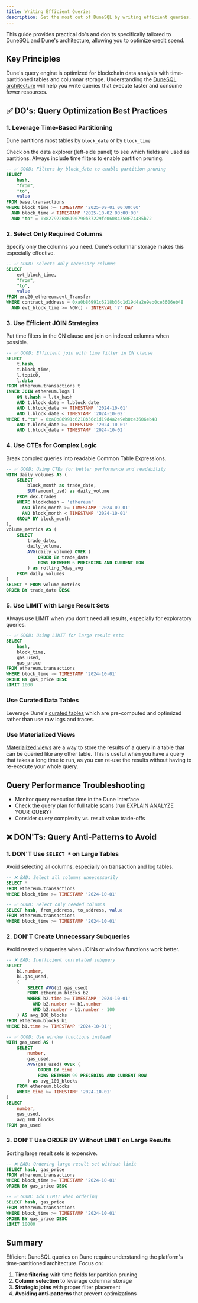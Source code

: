 ```yaml
---
title: Writing Efficient Queries
description: Get the most out of DuneSQL by writing efficient queries.
---
```


This guide provides practical do's and don'ts specifically tailored to DuneSQL and Dune's architecture, allowing you to optimize credit spend.

## Key Principles

Dune's query engine is optimized for blockchain data analysis with time-partitioned tables and columnar storage. 
Understanding the [DuneSQL architecture](/query-engine/dunesql-architecture) will help you write queries that execute faster and consume fewer resources.

## ✅ DO's: Query Optimization Best Practices

### 1. Leverage Time-Based Partitioning

Dune partitions most tables by `block_date` or by `block_time` 

Check on the data explorer (left-side panel) to see which fields are used as partitions.
Always include time filters to enable partition pruning.

```sql
-- ✅ GOOD: Filters by block_date to enable partition pruning
SELECT 
    hash,
    "from",
    "to",
    value
FROM base.transactions
WHERE block_time >= TIMESTAMP '2025-09-01 00:00:00'
  AND block_time < TIMESTAMP '2025-10-02 00:00:00'
  AND "to" = 0x827922686190790b37229fd06084350E74485b72
```

### 2. Select Only Required Columns

Specify only the columns you need. Dune's columnar storage makes this especially effective.

```sql
-- ✅ GOOD: Selects only necessary columns
SELECT 
    evt_block_time,
    "from",
    "to", 
    value
FROM erc20_ethereum.evt_Transfer
WHERE contract_address = 0xa0b86991c6218b36c1d19d4a2e9eb0ce3606eb48
  AND evt_block_time >= NOW() - INTERVAL '7' DAY
```

### 3. Use Efficient JOIN Strategies

Put time filters in the ON clause and join on indexed columns when possible.

```sql
-- ✅ GOOD: Efficient join with time filter in ON clause
SELECT 
    t.hash,
    t.block_time,
    l.topic0,
    l.data
FROM ethereum.transactions t
INNER JOIN ethereum.logs l 
    ON t.hash = l.tx_hash
    AND t.block_date = l.block_date
    AND l.block_date >= TIMESTAMP '2024-10-01'
    AND l.block_date < TIMESTAMP '2024-10-02'
WHERE t."to" = 0xa0b86991c6218b36c1d19d4a2e9eb0ce3606eb48
    AND t.block_date >= TIMESTAMP '2024-10-01'
    AND t.block_date < TIMESTAMP '2024-10-02'
```

### 4. Use CTEs for Complex Logic

Break complex queries into readable Common Table Expressions.

```sql
-- ✅ GOOD: Using CTEs for better performance and readability
WITH daily_volumes AS (
    SELECT 
        block_month as trade_date,
        SUM(amount_usd) as daily_volume
    FROM dex.trades
    WHERE blockchain = 'ethereum'
      AND block_month >= TIMESTAMP '2024-09-01'     
      AND block_month < TIMESTAMP '2024-10-01'
    GROUP BY block_month
),
volume_metrics AS (
    SELECT 
        trade_date,
        daily_volume,
        AVG(daily_volume) OVER (
            ORDER BY trade_date 
            ROWS BETWEEN 6 PRECEDING AND CURRENT ROW
        ) as rolling_7day_avg
    FROM daily_volumes
)
SELECT * FROM volume_metrics
ORDER BY trade_date DESC
```

### 5. Use LIMIT with Large Result Sets

Always use LIMIT when you don't need all results, especially for exploratory queries.

```sql
-- ✅ GOOD: Using LIMIT for large result sets
SELECT 
    hash,
    block_time,
    gas_used,
    gas_price
FROM ethereum.transactions
WHERE block_time >= TIMESTAMP '2024-10-01'
ORDER BY gas_price DESC
LIMIT 1000
```

### Use Curated Data Tables

Leverage Dune's [curated tables](https://docs.dune.com/data-catalog/overview) which are pre-computed and optimized rather than use raw logs and traces.

### Use Materialized Views

[Materialized views](https://docs.dune.com/query-engine/materialized-views) are a way to store the results of a query in a table that can be queried like any other table. 
This is useful when you have a query that takes a long time to run, as you can re-use the results without having to re-execute your whole query.

## Query Performance Troubleshooting

- Monitor query execution time in the Dune interface
- Check the query plan for full table scans (run EXPLAIN ANALYZE YOUR_QUERY)
- Consider query complexity vs. result value trade-offs

## ❌ DON'Ts: Query Anti-Patterns to Avoid

### 1. **DON'T** Use `SELECT *` on Large Tables

Avoid selecting all columns, especially on transaction and log tables.

```sql
-- ❌ BAD: Select all columns unnecessarily
SELECT * 
FROM ethereum.transactions
WHERE block_time >= TIMESTAMP '2024-10-01'

-- ✅ GOOD: Select only needed columns
SELECT hash, from_address, to_address, value
FROM ethereum.transactions  
WHERE block_time >= TIMESTAMP '2024-10-01'
```

### 2. **DON'T** Create Unnecessary Subqueries

Avoid nested subqueries when JOINs or window functions work better.

```sql
-- ❌ BAD: Inefficient correlated subquery
SELECT 
    b1.number,
    b1.gas_used,
    (
        SELECT AVG(b2.gas_used)
        FROM ethereum.blocks b2
        WHERE b2.time >= TIMESTAMP '2024-10-01'
          AND b2.number <= b1.number
          AND b2.number > b1.number - 100
    ) AS avg_100_blocks
FROM ethereum.blocks b1
WHERE b1.time >= TIMESTAMP '2024-10-01';

-- ✅ GOOD: Use window functions instead
WITH gas_used AS (
    SELECT 
        number,
        gas_used,
        AVG(gas_used) OVER (
            ORDER BY time
            ROWS BETWEEN 99 PRECEDING AND CURRENT ROW
        ) as avg_100_blocks
    FROM ethereum.blocks
    WHERE time >= TIMESTAMP '2024-10-01'
) 
SELECT 
    number,
    gas_used,
    avg_100_blocks
FROM gas_used
```

### 3. **DON'T** Use ORDER BY Without LIMIT on Large Results

Sorting large result sets is expensive.

```sql
-- ❌ BAD: Ordering large result set without limit
SELECT hash, gas_price
FROM ethereum.transactions
WHERE block_time >= TIMESTAMP '2024-10-01'
ORDER BY gas_price DESC

-- ✅ GOOD: Add LIMIT when ordering
SELECT hash, gas_price
FROM ethereum.transactions
WHERE block_time >= TIMESTAMP '2024-10-01'
ORDER BY gas_price DESC
LIMIT 10000
```


## Summary

Efficient DuneSQL queries on Dune require understanding the platform's time-partitioned architecture. Focus on:

1. **Time filtering** with time fields for partition pruning
2. **Column selection** to leverage columnar storage  
3. **Strategic joins** with proper filter placement
4. **Avoiding anti-patterns** that prevent optimizations